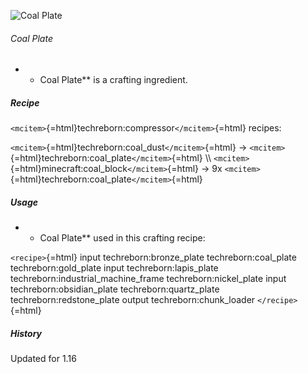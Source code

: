 ![Coal Plate](/mods/techreborn/coal_plate.png)

###### Coal Plate

-   -   Coal Plate** is a crafting ingredient.

##### Recipe

`<mcitem>`{=html}techreborn:compressor`</mcitem>`{=html} recipes:

`<mcitem>`{=html}techreborn:coal_dust`</mcitem>`{=html} -\>
`<mcitem>`{=html}techreborn:coal_plate`</mcitem>`{=html} \\\\
`<mcitem>`{=html}minecraft:coal_block`</mcitem>`{=html} -\> 9x
`<mcitem>`{=html}techreborn:coal_plate`</mcitem>`{=html}

##### Usage

-   -   Coal Plate** used in this crafting recipe:

`<recipe>`{=html} input techreborn:bronze_plate techreborn:coal_plate
techreborn:gold_plate input techreborn:lapis_plate
techreborn:industrial_machine_frame techreborn:nickel_plate input
techreborn:obsidian_plate techreborn:quartz_plate
techreborn:redstone_plate output techreborn:chunk_loader
`</recipe>`{=html}

##### History

Updated for 1.16
